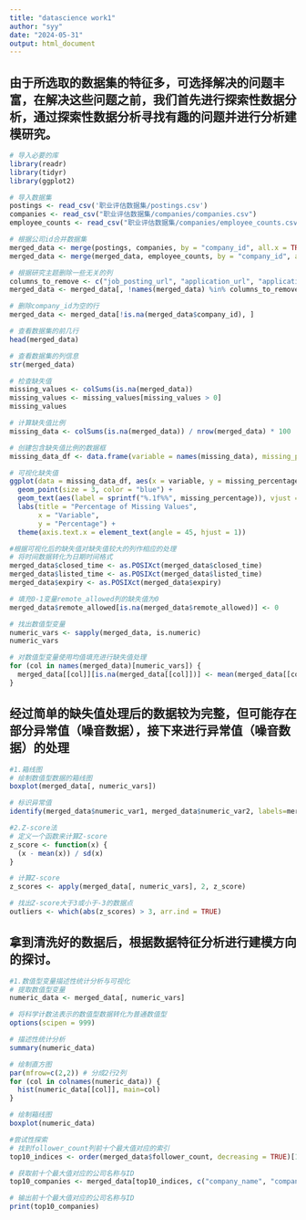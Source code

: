 ---
title: "datascience work1"
author: "syy"
date: "2024-05-31"
output: html_document
---

## 由于所选取的数据集的特征多，可选择解决的问题丰富，在解决这些问题之前，我们首先进行探索性数据分析，通过探索性数据分析寻找有趣的问题并进行分析建模研究。

```{r 数据预处理}
# 导入必要的库
library(readr)
library(tidyr)
library(ggplot2)

# 导入数据集
postings <- read_csv('职业评估数据集/postings.csv')
companies <- read_csv("职业评估数据集/companies/companies.csv")
employee_counts <- read_csv("职业评估数据集/companies/employee_counts.csv")

# 根据公司id合并数据集
merged_data <- merge(postings, companies, by = "company_id", all.x = TRUE)
merged_data <- merge(merged_data, employee_counts, by = "company_id", all.x = TRUE)

# 根据研究主题删除一些无关的列
columns_to_remove <- c("job_posting_url", "application_url", "application_type", "posting_domain", "sponsored", "currency", "country", "state", "city","zip_code", "address", "url", "time_recorded")
merged_data <- merged_data[, !names(merged_data) %in% columns_to_remove]

# 删除company_id为空的行
merged_data <- merged_data[!is.na(merged_data$company_id), ]

# 查看数据集的前几行
head(merged_data)

# 查看数据集的列信息
str(merged_data)

# 检查缺失值
missing_values <- colSums(is.na(merged_data))
missing_values <- missing_values[missing_values > 0]
missing_values

# 计算缺失值比例
missing_data <- colSums(is.na(merged_data)) / nrow(merged_data) * 100

# 创建包含缺失值比例的数据框
missing_data_df <- data.frame(variable = names(missing_data), missing_percentage = missing_data)

# 可视化缺失值
ggplot(data = missing_data_df, aes(x = variable, y = missing_percentage)) +
  geom_point(size = 3, color = "blue") +
  geom_text(aes(label = sprintf("%.1f%%", missing_percentage)), vjust = -0.5) +
  labs(title = "Percentage of Missing Values",
       x = "Variable",
       y = "Percentage") +
  theme(axis.text.x = element_text(angle = 45, hjust = 1))

#根据可视化后的缺失值对缺失值较大的列作相应的处理
# 将时间数据转化为日期时间格式
merged_data$closed_time <- as.POSIXct(merged_data$closed_time)
merged_data$listed_time <- as.POSIXct(merged_data$listed_time)
merged_data$expiry <- as.POSIXct(merged_data$expiry)

# 填充0-1变量remote_allowed列的缺失值为0
merged_data$remote_allowed[is.na(merged_data$remote_allowed)] <- 0

# 找出数值型变量
numeric_vars <- sapply(merged_data, is.numeric)
numeric_vars

# 对数值型变量使用均值填充进行缺失值处理
for (col in names(merged_data)[numeric_vars]) {
  merged_data[[col]][is.na(merged_data[[col]])] <- mean(merged_data[[col]], na.rm = TRUE)
}


```
## 经过简单的缺失值处理后的数据较为完整，但可能存在部分异常值（噪音数据），接下来进行异常值（噪音数据）的处理
```{r 异常值识别与处理}
#1.箱线图
# 绘制数值型数据的箱线图
boxplot(merged_data[, numeric_vars])

# 标识异常值
identify(merged_data$numeric_var1, merged_data$numeric_var2, labels=merged_data$id)

#2.Z-score法
# 定义一个函数来计算Z-score
z_score <- function(x) {
  (x - mean(x)) / sd(x)
}

# 计算Z-score
z_scores <- apply(merged_data[, numeric_vars], 2, z_score)

# 找出Z-score大于3或小于-3的数据点
outliers <- which(abs(z_scores) > 3, arr.ind = TRUE)

```
## 拿到清洗好的数据后，根据数据特征分析进行建模方向的探讨。
```{r 数据特征分析}
#1.数值型变量描述性统计分析与可视化
# 提取数值型变量
numeric_data <- merged_data[, numeric_vars]

# 将科学计数法表示的数值型数据转化为普通数值型
options(scipen = 999)

# 描述性统计分析
summary(numeric_data)

# 绘制直方图
par(mfrow=c(2,2)) # 分成2行2列
for (col in colnames(numeric_data)) {
  hist(numeric_data[[col]], main=col)
}

# 绘制箱线图
boxplot(numeric_data)

#尝试性探索
# 找到follower_count列前十个最大值对应的索引
top10_indices <- order(merged_data$follower_count, decreasing = TRUE)[1:10]

# 获取前十个最大值对应的公司名称与ID
top10_companies <- merged_data[top10_indices, c("company_name", "company_id")]

# 输出前十个最大值对应的公司名称与ID
print(top10_companies)


```

